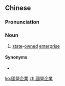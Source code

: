 ==Chinese==
{{zh-forms|s=国营企业|type=22}}

===Pronunciation===
{{zh-pron
|m=guóyíng qǐyè
|c=gwok3 jing4 kei5 jip6
|cat=n
}}

===Noun===
{{zh-noun}}

# [[state]]-[[owned]] [[enterprise]]

====Synonyms====
* {{zh-l|國企}}

[[ko:國營企業]]
[[zh:國營企業]]